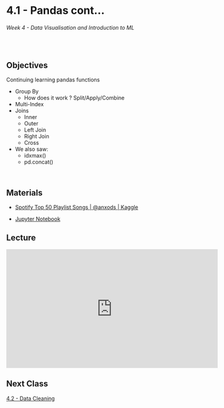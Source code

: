 # 4.1 - Pandas cont... 

######  Week 4 - Data Visualisation and Introduction to ML
<br>

## Objectives 

Continuing learning pandas functions

* Group By
    * How does it work ? Split/Apply/Combine
* Multi-Index
* Joins
    * Inner
    * Outer
    * Left Join
    * Right Join
    * Cross
* We also saw:
    * idxmax()
    * pd.concat()



<br>

## Materials

* [Spotify Top 50 Playlist Songs | @anxods | Kaggle](https://www.kaggle.com/datasets/anxods/spotify-top-50-playlist-songs-anxods)
<br>

* [Jupyter Notebook](Notebook.ipynb)

## Lecture

<iframe width="560" height="315" src="https://www.youtube.com/embed/i0w3m2Q8Nko" title="YouTube video player" frameborder="0" allow="accelerometer; autoplay; clipboard-write; encrypted-media; gyroscope; picture-in-picture; web-share" allowfullscreen></iframe>

## Next Class 

[4.2 - Data Cleaning](../2/home.qmd)
